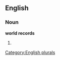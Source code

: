 
==English==

===Noun===
'''world records'''

# {{plural of|[[world record]]}}

[[Category:English plurals]]